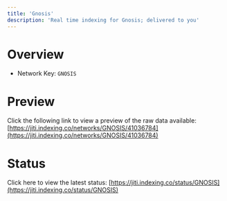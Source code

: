 ```yaml
---
title: 'Gnosis'
description: 'Real time indexing for Gnosis; delivered to you'
---
```


# Overview
- Network Key: `GNOSIS`

# Preview
Click the following link to view a preview of the raw data available: [https://jiti.indexing.co/networks/GNOSIS/41036784](https://jiti.indexing.co/networks/GNOSIS/41036784)

# Status
Click here to view the latest status: [https://jiti.indexing.co/status/GNOSIS](https://jiti.indexing.co/status/GNOSIS)

